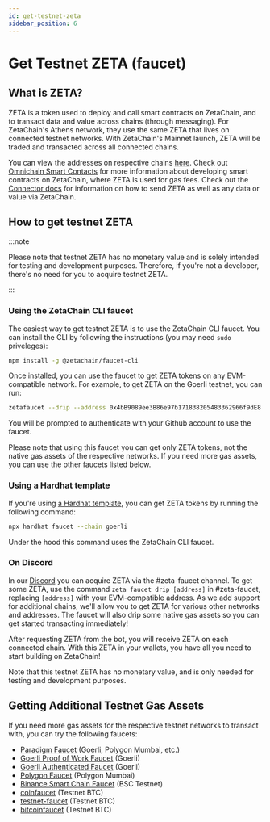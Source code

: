 ```yaml
---
id: get-testnet-zeta
sidebar_position: 6
---
```


# Get Testnet ZETA (faucet)

## What is ZETA?

ZETA is a token used to deploy and call smart contracts on ZetaChain, and to
transact data and value across chains (through messaging). For ZetaChain's
Athens network, they use the same ZETA that lives on connected testnet networks.
With ZetaChain's Mainnet launch, ZETA will be traded and transacted across all
connected chains.

You can view the addresses on respective chains [here](/reference/testnet).
Check out [Omnichain Smart Contacts](/developers/overview) for more information
about developing smart contracts on ZetaChain, where ZETA is used for gas fees.
Check out the [Connector docs](/developers/cross-chain-messaging/connector) for
information on how to send ZETA as well as any data or value via ZetaChain.

## How to get testnet ZETA

:::note

Please note that testnet ZETA has no monetary value and is solely intended for
testing and development purposes. Therefore, if you're not a developer, there's
no need for you to acquire testnet ZETA.

:::

### Using the ZetaChain CLI faucet

The easiest way to get testnet ZETA is to use the ZetaChain CLI faucet. You can
install the CLI by following the instructions (you may need `sudo` priveleges):

```bash
npm install -g @zetachain/faucet-cli
```

Once installed, you can use the faucet to get ZETA tokens on any EVM-compatible
network. For example, to get ZETA on the Goerli testnet, you can run:

```bash
zetafaucet --drip --address 0x4bB9089ee3B86e97b171838205483362966f9dE8 --chain goerli
```

You will be prompted to authenticate with your Github account to use the faucet.

Please note that using this faucet you can get only ZETA tokens, not the native
gas assets of the respective networks. If you need more gas assets, you can use
the other faucets listed below.

### Using a Hardhat template

If you're using [a Hardhat template](https://github.com/zeta-chain/template),
you can get ZETA tokens by running the following command:

```bash
npx hardhat faucet --chain goerli
```

Under the hood this command uses the ZetaChain CLI faucet.

### On Discord

In our [Discord](https://discord.com/invite/kjQBqcZtnh) you can acquire ZETA via
the #zeta-faucet channel. To get some ZETA, use the command
`zeta faucet drip [address]` in #zeta-faucet, replacing `[address]` with your
EVM-compatible address. As we add support for additional chains, we'll allow you
to get ZETA for various other networks and addresses. The faucet will also drip
some native gas assets so you can get started transacting immediately!

After requesting ZETA from the bot, you will receive ZETA on each connected
chain. With this ZETA in your wallets, you have all you need to start building
on ZetaChain!

Note that this testnet ZETA has no monetary value, and is only needed for
testing and development purposes.

## Getting Additional Testnet Gas Assets

If you need more gas assets for the respective testnet networks to transact
with, you can try the following faucets:

- [Paradigm Faucet](https://faucet.paradigm.xyz) (Goerli, Polygon Mumbai, etc.)
- [Goerli Proof of Work Faucet](https://goerli-faucet.pk910.de/) (Goerli)
- [Goerli Authenticated Faucet](https://goerli-faucet.mudit.blog/) (Goerli)
- [Polygon Faucet](https://faucet.polygon.technology/) (Polygon Mumbai)
- [Binance Smart Chain Faucet](https://testnet.binance.org/faucet-smart) (BSC
  Testnet)
- [coinfaucet](https://coinfaucet.eu/en/btc-testnet/) (Testnet BTC)
- [testnet-faucet](https://testnet-faucet.com/btc-testnet/) (Testnet BTC)
- [bitcoinfaucet](https://bitcoinfaucet.uo1.net/) (Testnet BTC)
